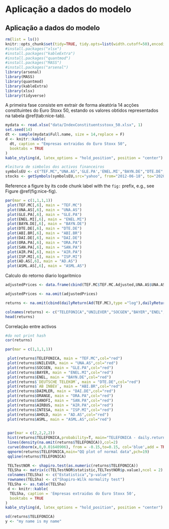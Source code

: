 # Aplicação a dados do modelo
\endgroup
\newpage

## Aplicação a dados do modelo
```r
rm(list = ls())
knitr::opts_chunk$set(tidy=TRUE, tidy.opts=list(width.cutoff=50),encoding = 'UTF-8',force_v1 = TRUE)
#install.packages("xlsx")
#install.packages("kableExtra")
#install.packages("quantmod")
#install.packages("MASS")
#install.packages("arsenal")
library(arsenal)
library(MASS)
library(quantmod)
library(kableExtra)
library(xlsx)
library(tidyverse)
```

A primeira fase consiste em extrair de forma aleatória 14 acções constituintes do Euro Stoxx 50, estando os valores obtidos representados na tabela \@ref(tab:nice-tab).

```r
mydata <- read.xlsx("data/IndexConstituentsstoxx_50.xlsx", 1)
set.seed(14)
dt <- sample(mydata$Full.name, size = 14,replace = F)
d <- knitr::kable(
  dt, caption = "Empresas extraidas do Euro Stoxx 50",
  booktabs = TRUE
)
kable_styling(d, latex_options = "hold_position", position = "center")
```


```r
#leitura de simbolos dos activos financeiros
symbolsEU <- c("TEF.MC","UNA.AS",'GLE.PA','ENEL.MI',"BAYN.DE","DTE.DE","ABI.BR","DAI.DE","ORA.PA","SAN.PA","AIR.PA","ISP.MI","AD.AS","ASML.AS")
stocks <- getSymbols(symbolsEU,src="yahoo", from="2012-06-18", to="2020-06-02",auto.assign = TRUE)

```

Reference a figure by its code chunk label with the `fig:` prefix, e.g., see Figure \@ref(fig:nice-fig). 

```r

par(mar = c(1,1,1,1))
 plot(TEF.MC[,6], main = "TEF.MC")
 plot(UNA.AS[,6], main = "UNA.AS")
 plot(GLE.PA[,6], main = "GLE.PA")
 plot(ENEL.MI[,6], main = "ENEL.MI")
 plot(BAYN.DE[,6], main = "BAYN.DE")
 plot(DTE.DE[,6], main = "DTE.DE")
 plot(ABI.BR[,6], main = "ABI.BR")
 plot(DAI.DE[,6], main = "DAI.DE")
 plot(ORA.PA[,6], main = "ORA.PA")
 plot(SAN.PA[,6], main = "SAN.PA")
 plot(AIR.PA[,6], main = "AIR.PA")
 plot(ISP.MI[,6], main = "ISP.MI")
 plot(AD.AS[,6], main = "AD.AS")
 plot(ASML.AS[,6], main = "ASML.AS")
```


Calculo do retorno diario logaritmico

```r
adjustedPrices <- data.frame(cbind(TEF.MC$TEF.MC.Adjusted,UNA.AS$UNA.AS.Adjusted,GLE.PA$GLE.PA.Adjusted,ENEL.MI$ENEL.MI.Adjusted,BAYN.DE$BAYN.DE.Adjusted,DTE.DE$DTE.DE.Adjusted,ABI.BR$ABI.BR.Adjusted,DAI.DE$DAI.DE.Adjusted,ORA.PA$ORA.PA.Adjusted,SAN.PA$SAN.PA.Adjusted,AIR.PA$AIR.PA.Adjusted,ISP.MI$ISP.MI.Adjusted,AD.AS$AD.AS.Adjusted,ASML.AS$ASML.AS.Adjusted))

adjustedPrices <- na.omit(adjustedPrices)

returns <- na.omit(cbind(dailyReturn(Ad(TEF.MC),type ="log"),dailyReturn(Ad(UNA.AS),type ="log"),dailyReturn(Ad(GLE.PA),type ="log"),dailyReturn(Ad(ENEL.MI),type = "log"),dailyReturn(Ad(BAYN.DE),type = "log"),dailyReturn(Ad(DTE.DE),type = "log"),dailyReturn(Ad(ABI.BR),type = "log"),dailyReturn(Ad(DAI.DE),type = "log"),dailyReturn(Ad(ORA.PA),type = "log"),dailyReturn(Ad(SAN.PA),type = "log"),dailyReturn(Ad(AIR.PA),type = "log"),dailyReturn(Ad(ISP.MI),type = "log"),dailyReturn(Ad(AD.AS),type = "log"),dailyReturn(Ad(ASML.AS),type = "log")))

colnames(returns) <- c("TELEFONICA","UNILEVER","SOCGEN","BAYER","ENEL","DEUTSCHE TELEKOM","AB INBEV","DAIMLER","ORANGE","SANOFI","AIRBUS","INTESA","AHOLD","ASML")
head(returns)
```

Correlação entre activos
```r
#do not print hash
cor(returns)
```



```r

par(mar = c(1,1,1,1))

 plot(returns$TELEFONICA, main = "TEF.MC",col="red")
 plot(returns$UNILEVER, main = "UNA.AS",col="red")
 plot(returns$SOCGEN, main = "GLE.PA",col="red")
 plot(returns$BAYER, main = "ENEL.MI",col="red")
 plot(returns$ENEL, main = "BAYN.DE",col="red")
 plot(returns$`DEUTSCHE TELEKOM`, main = "DTE.DE",col="red")
 plot(returns$`AB INBEV`, main = "ABI.BR",col="red")
 plot(returns$DAIMLER, main = "DAI.DE",col="red")
 plot(returns$ORANGE, main = "ORA.PA",col="red")
 plot(returns$SANOFI, main = "SAN.PA",col="red")
 plot(returns$AIRBUS, main = "AIR.PA",col="red")
 plot(returns$INTESA, main = "ISP.MI",col="red")
 plot(returns$AHOLD, main = "AD.AS",col="red")
 plot(returns$ASML, main = "ASML.AS",col="red")
 
```



```r

 par(mar = c(2,2,2,2))
 hist(returns$TELEFONICA,probability=T, main="TELEFONICA - daily.returns",xlab="Approximately normally distributed data",breaks=100)
 lines(density(na.omit(returns$TELEFONICA)),col=2)
 curve(dnorm(x,0,0.01640906), from = -0.15,to=0.15, col='blue',add = TRUE)
 qqnorm(returns$TELEFONICA,main="QQ plot of normal data",pch=19)
 qqline(returns$TELEFONICA)


```

```r
 TELTestNOR <- shapiro.test(as.numeric(returns$TELEFONICA))
 TELSha <- matrix(c(TELTestNOR$statistic,TELTestNOR$p.value),ncol = 2)
 colnames(TELSha) <- c("Estatistica","p-value")
 rownames(TELSha) <- c("Shapiro-Wilk normality test")
 TELSha <- as.table(TELSha)
 d <- knitr::kable(
  TELSha, caption = 'Empresas extraidas do Euro Stoxx 50',
  booktabs = TRUE
)
kable_styling(d, latex_options = "hold_position", position = "center")
```


```r
sd(returns$TELEFONICA)
y <- "my name is my name"
```
